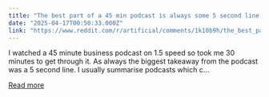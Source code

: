 ```yaml
---
title: "The best part of a 45 min podcast is always some 5 second line which ai overlooks"
date: "2025-04-17T00:50:33.000Z"
link: "https://www.reddit.com/r/artificial/comments/1k10b9h/the_best_part_of_a_45_min_podcast_is_always_some/"
---
```


I watched a 45 minute business podcast on 1.5 speed so took me 30 minutes to get through it. As always the biggest takeaway from the podcast was a 5 second line. 
 I usually summarise podcasts which c...

[Read more](https://www.reddit.com/r/artificial/comments/1k10b9h/the_best_part_of_a_45_min_podcast_is_always_some/)
